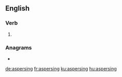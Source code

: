 ==English==

===Verb===
{{head|en|present participle}}

# {{present participle of|asperse|lang=en|nocat=1}}

===Anagrams===
* {{l|en|repassing}}

[[de:aspersing]]
[[fr:aspersing]]
[[ku:aspersing]]
[[hu:aspersing]]